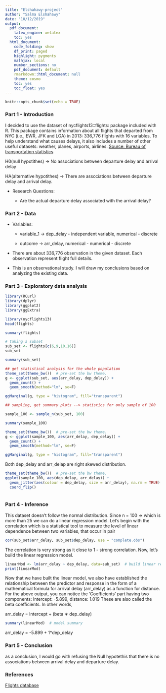 ```yaml
---
title: "Elshahawy-project"
author: "Salma Elshahawy"
date: "10/12/2019"
output:
  pdf_document:
    latex_engine: xelatex
    toc: yes
  html_document:
    code_folding: show
    df_print: paged
    highlight: pygments
    mathjax: local
    number_sections: no
    pdf_document: default
    rmarkdown::html_document: null
    theme: cosmo
    toc: yes
    toc_float: yes
---
```


```r
knitr::opts_chunk$set(echo = TRUE)
```

### Part 1 - Introduction

I decided to use the dataset of nycflights13::flights: package included with R. This package contains information about all flights that departed from NYC (i.e., EWR, JFK and LGA) in 2013: 336,776 flights with 16 variables. To help understand what causes delays, it also includes a number of other useful datasets: weather, planes, airports, airlines. [Source: Bureau of transportation statistics](http://www.transtats.bts.gov/DL_SelectFields.asp?Table_ID=236)

H0(null hypotithes) -> No associations between departure delay and arrival delay

HA(alternative hypotithes) -> There are associations between departure delay and arrival delay.

+ Research Questions:

  + Are the actual departure delay associated with the arrival delay? 



### Part 2 - Data

+ Variables:

  + variable_1 -> dep_delay - independent variable, numerical - discrete

  + outcome -> arr_delay, numerical - numerical - discrete

+ There are about 336,776 observation in the given dataset. Each observation represent flight full details.

+ This is an observational study. I will draw my conclusions based on analyzing the existing data.


### Part 3 - Exploratory data analysis

```r
library(RCurl)
library(dplyr)
library(ggplot2)
library(ggExtra)

library(nycflights13)
head(flights) 
```


```r
summary(flights)
```



```r

# taking a subset
sub_set <- flights[c(6,9,10,16)]
sub_set

summary(sub_set)
```

```r
## get statistical analysis for the whole population 
theme_set(theme_bw())  # pre-set the bw theme.
g <- ggplot(sub_set, aes(arr_delay, dep_delay)) + 
  geom_count() + 
  geom_smooth(method="lm", se=F)

ggMarginal(g, type = "histogram", fill="transparent")
```


```r

## sampling, get summary plots --> statistics for only sample of 100

sample_100 <- sample_n(sub_set, 100)

summary(sample_100)

theme_set(theme_bw())  # pre-set the bw theme.
g <- ggplot(sample_100, aes(arr_delay, dep_delay)) + 
  geom_count() + 
  geom_smooth(method="lm", se=F)

ggMarginal(g, type = "histogram", fill="transparent")
```

Both dep_delay and arr_delap are right skewed distribution. 


```r

theme_set(theme_bw())  # pre-set the bw theme.
ggplot(sample_100, aes(dep_delay, arr_delay)) + 
  geom_jitter(aes(colour = dep_delay, size = arr_delay), na.rm = TRUE) +
  coord_flip()
  
```



### Part 4 - Inference


This dataset doesn't follow the normal distribution. Since n = 100 => which is more than 25 we can do a linear regression model. Let's begin with the correlation which is a statistical tool to measure the level of linear dependence between two variables, that occur in pair  

```r
cor(sub_set$arr_delay, sub_set$dep_delay, use = "complete.obs")
```

The correlation is very strong as it close to 1 - strong correlation. Now, let's build the linear regression model.

```r
linearMod <- lm(arr_delay ~ dep_delay, data=sub_set)  # build linear regression model on full data
print(linearMod)
```

Now that we have built the linear model, we also have established the relationship between the predictor and response in the form of a mathematical formula for arrival delay (arr_delay) as a function for distance. For the above output, you can notice the ‘Coefficients’ part having two components: Intercept: -5.899, distance: 1.019 These are also called the beta coefficients. In other words,

arr_delay = Intercept + (beta ∗ dep_delay)

```r
summary(linearMod)  # model summary
```

  arr_delay = -5.899 + 1*dep_delay

### Part 5 - Conclusion

as a conclusion, I would go with refusing the Null hypotethis that there is no associations between arrival delay and departure delay. 

### References

[Flights database](http://blog.rstudio.org/2014/07/23/new-data-packages/)
